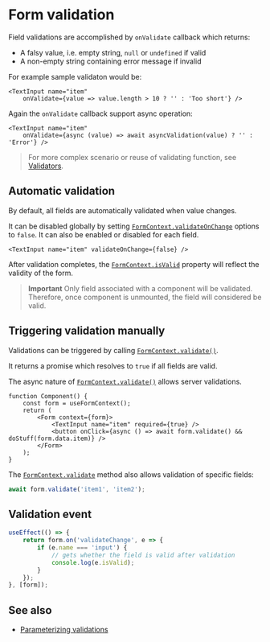 <Module name="zeta-dom-react" />

# Form validation

Field validations are accomplished by `onValidate` callback which returns:
- A falsy value, i.e. empty string, `null` or `undefined` if valid
- A non-empty string containing error message if invalid

For example sample validaton would be:

```tsx
<TextInput name="item"
    onValidate={value => value.length > 10 ? '' : 'Too short'} />
```

Again the `onValidate` callback support async operation:

```tsx
<TextInput name="item"
    onValidate={async (value) => await asyncValidation(value) ? '' : 'Error'} />
```

> For more complex scenario or reuse of validating function, see [Validators](/docs/react/form/validators).


## Automatic validation

By default, all fields are automatically validated when value changes.

It can be disabled globally by setting [`FormContext.validateOnChange`](:) options to `false`.
It can also be enabled or disabled for each field.

```tsx
<TextInput name="item" validateOnChange={false} />
```

After validation completes, the [`FormContext.isValid`](:) property will reflect the validity of the form.

> **Important**
  Only field associated with a component will be validated. Therefore,
  once component is unmounted, the field will considered be valid.


## Triggering validation manually

Validations can be triggered by calling [`FormContext.validate()`](:).

It returns a promise which resolves to `true` if all fields are valid.

The async nature of [`FormContext.validate()`](:) allows server validations.

```tsx
function Component() {
    const form = useFormContext();
    return (
        <Form context={form}>
            <TextInput name="item" required={true} />
            <button onClick={async () => await form.validate() && doStuff(form.data.item)} />
        </Form>
    );
}
```

The [`FormContext.validate`](:) method also allows validation of specific fields:

```typescript
await form.validate('item1', 'item2');
```

## Validation event

```typescript
useEffect(() => {
    return form.on('validateChange', e => {
        if (e.name === 'input') {
            // gets whether the field is valid after validation
            console.log(e.isValid);
        }
    });
}, [form]);
```

## See also

- [Parameterizing validations](/docs/react/form/parameterizing-validations)
